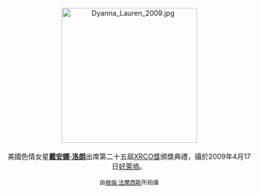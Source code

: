 <center>
[[File:Dyanna_Lauren_2009.jpg|275px]]
<br><br>
美國色情女星'''[[戴安娜·洛朗|戴安娜·洛朗]]'''出席第二十五屆[[XRCO獎|XRCO獎]]頒獎典禮，攝於2009年4月17日[[好萊塢|好萊塢]]。
<p>
<small>由[[:en:User:Toglenn|格倫·法蘭西斯]]所拍攝</small>
</center>